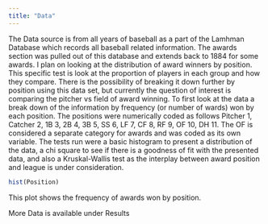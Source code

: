 ---
title: "Data"
---

The Data source is from all years of baseball as a part of the Lamhman Database which records all baseball related information.  The awards section was pulled out of this database and extends back to 1884 for some awards. I plan on looking at the distribution of award winners by position. This specific test is look at the proportion of players in each group and how they compare. There is the possibility of breaking it down further by position using this data set, but currently the question of interest is comparing the pitcher vs field of award winning. To first look at the data a break down of the information by frequency (or number of wards) won by each position. The positions were numerically coded as follows Pitcher 1, Catcher 2, 1B 3, 2B 4, 3B 5, SS 6, LF 7, CF 8, RF 9, OF 10, DH 11. The OF is considered a separate category for awards and was coded as its own variable.  The tests run were a basic histogram to present a distribution of the data, a chi square to see if there is a goodness of fit with the presented data, and also a Kruskal-Wallis test as the interplay between award position and league is under consideration.


```{r}
hist(Position)
```

This plot shows the frequency of awards won by position.

More Data is available under Results
